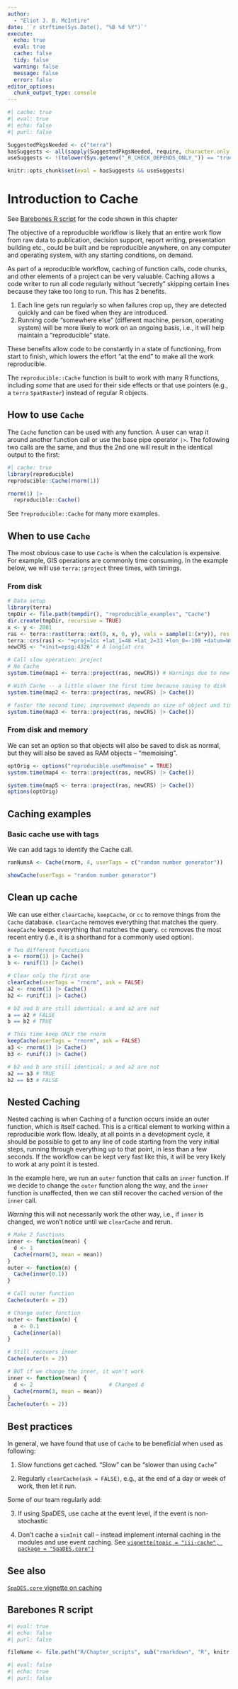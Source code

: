```yaml
---
author:
  - "Eliot J. B. McIntire"
date: '`r strftime(Sys.Date(), "%B %d %Y")`'
execute:
  echo: true
  eval: true
  cache: false
  tidy: false
  warning: false
  message: false
  error: false
editor_options:
  chunk_output_type: console
---
```


```r
#| cache: true
#| eval: true
#| echo: false
#| purl: false

SuggestedPkgsNeeded <- c("terra")
hasSuggests <- all(sapply(SuggestedPkgsNeeded, require, character.only = TRUE, quietly = TRUE))
useSuggests <- !(tolower(Sys.getenv("_R_CHECK_DEPENDS_ONLY_")) == "true")

knitr::opts_chunk$set(eval = hasSuggests && useSuggests)
```

# Introduction to Cache {#sec-caching}

::: {.callout-tip appearance="simple"}
See [Barebones R script] for the code shown in this chapter
:::

The objective of a reproducible workflow is likely that an entire work
flow from raw data to publication, decision support, report writing,
presentation building etc., could be built and be reproducible anywhere,
on any computer and operating system, with any starting conditions, on
demand.

As part of a reproducible workflow, caching of function calls, code
chunks, and other elements of a project can be very valuable. Caching
allows a code writer to run all code regularly without "secretly"
skipping certain lines because they take too long to run. This has 2
benefits.

1.  Each line gets run regularly so when failures crop up, they are
    detected quickly and can be fixed when they are introduced.
2.  Running code "somewhere else" (different machine, person, operating
    system) will be more likely to work on an ongoing basis, i.e., it
    will help maintain a "reproducible" state.

These benefits allow code to be constantly in a state of functioning,
from start to finish, which lowers the effort "at the end" to make all
the work reproducible.

The `reproducible::Cache` function is built to work with many R
functions, including *some* that are used for their side effects or that
use pointers (e.g., a `terra` `SpatRaster`) instead of regular R
objects.

## How to use `Cache`

The `Cache` function can be used with any function. A user can wrap it
around another function call or use the base pipe operator `|>`. The
following two calls are the same, and thus the 2nd one will result in
the identical output to the first:

```r
#| cache: true
library(reproducible)
reproducible::Cache(rnorm(1))

rnorm(1) |>
  reproducible::Cache()
```

See `?reproducible::Cache` for many more examples.

## When to use `Cache`

The most obvious case to use `Cache` is when the calculation is
expensive. For example, GIS operations are commonly time consuming. In
the example below, we will use `terra::project` three times, with
timings.

### From disk

```r
# Data setup
library(terra)
tmpDir <- file.path(tempdir(), "reproducible_examples", "Cache")
dir.create(tmpDir, recursive = TRUE)
x <- y <- 2001
ras <- terra::rast(terra::ext(0, x, 0, y), vals = sample(1:(x*y)), res = 1)
terra::crs(ras) <- "+proj=lcc +lat_1=48 +lat_2=33 +lon_0=-100 +datum=WGS84"
newCRS <- "+init=epsg:4326" # A longlat crs

# Call slow operation: project
# No Cache
system.time(map1 <- terra::project(ras, newCRS)) # Warnings due to new PROJ

# With Cache -- a little slower the first time because saving to disk
system.time(map2 <- terra::project(ras, newCRS) |> Cache())

# faster the second time; improvement depends on size of object and time to run function
system.time(map3 <- terra::project(ras, newCRS) |> Cache())
```

### From disk and memory

We can set an option so that objects will also be saved to disk as
normal, but they will also be saved as RAM objects -- "memoising".

```r
optOrig <- options("reproducible.useMemoise" = TRUE)
system.time(map4 <- terra::project(ras, newCRS) |> Cache())

system.time(map5 <- terra::project(ras, newCRS) |> Cache())
options(optOrig)
```

## Caching examples

### Basic cache use with tags

We can add tags to identify the Cache call.

```r
ranNumsA <- Cache(rnorm, 4, userTags = c("random number generator"))

showCache(userTags = "random number generator")
```

## Clean up cache

We can use either `clearCache`, `keepCache`, or `cc` to remove things
from the `Cache` database. `clearCache` removes everything that matches
the query. `keepCache` keeps everything that matches the query. `cc`
removes the most recent entry (i.e., it is a shorthand for a commonly
used option).

```r
# Two different funcxtions
a <- rnorm(1) |> Cache()
b <- runif(1) |> Cache()

# Clear only the first one
clearCache(userTags = "rnorm", ask = FALSE)
a2 <- rnorm(1) |> Cache()
b2 <- runif(1) |> Cache()

# b2 and b are still identical; a and a2 are not
a == a2 # FALSE
b == b2 # TRUE

# This time keep ONLY the rnorm
keepCache(userTags = "rnorm", ask = FALSE)
a3 <- rnorm(1) |> Cache()
b3 <- runif(1) |> Cache()

# b2 and b are still identical; a and a2 are not
a2 == a3 # TRUE
b2 == b3 # FALSE
```

## Nested Caching

Nested caching is when Caching of a function occurs inside an outer
function, which is itself cached. This is a critical element to working
within a reproducible work flow. Ideally, at all points in a development
cycle, it should be possible to get to any line of code starting from
the very initial steps, running through everything up to that point, in
less than a few seconds. If the workflow can be kept very fast like
this, it will be very likely to work at any point it is tested.

In the example here, we run an `outer` function that calls an `inner`
function. If we decide to change the `outer` function along the way, and
the `inner` function is unaffected, then we can still recover the cached
version of the `inner` call.

*Warning* this will not necessarily work the other way, i.e., if `inner`
is changed, we won't notice until we `clearCache` and rerun.

```r
# Make 2 functions
inner <- function(mean) {
  d <- 1
  Cache(rnorm(3, mean = mean))
}
outer <- function(n) {
  Cache(inner(0.1))
}

# Call outer function
Cache(outer(n = 2))

# Change outer function
outer <- function(n) {
  a <- 0.1
  Cache(inner(a))
}

# Still recovers inner 
Cache(outer(n = 2))

# BUT if we change the inner, it won't work
inner <- function(mean) {
  d <- 2                        # Changed d
  Cache(rnorm(3, mean = mean))
}
Cache(outer(n = 2))
```

## Best practices

In general, we have found that use of `Cache` to be beneficial when used
as following:

1.  Slow functions get cached. "Slow" can be "slower than using `Cache`"

2.  Regularly `clearCache(ask = FALSE)`, e.g., at the end of a day or
    week of work, then let it run.

Some of our team regularly add:

3.  If using SpaDES, use cache at the event level, if the event is
    non-stochastic

4. Don't cache a `simInit` call -- instead implement internal caching in the modules
   and use event caching. See [`vignette(topic = "iii-cache", package = "SpaDES.core")`](https://rdrr.io/cran/SpaDES.core/f/vignettes/iii-cache.Rmd)
   
## See also

[`SpaDES.core` vignette on caching](https://rdrr.io/cran/SpaDES.core/f/vignettes/iii-cache.Rmd)

## Barebones R script

```r
#| eval: true
#| echo: false
#| purl: false

fileName <- file.path("R/Chapter_scripts", sub("rmarkdown", "R", knitr::current_input()))
```

```r
#| eval: false
#| echo: true
#| purl: false

```
